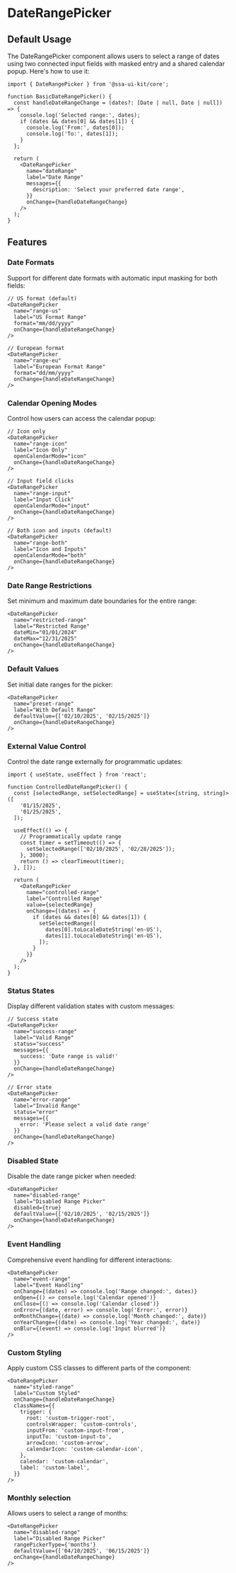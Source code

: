 
<Meta of={DateRangePickerStories} />

# DateRangePicker

## Default Usage

The DateRangePicker component allows users to select a range of dates using two connected input fields with masked entry and a shared calendar popup. Here's how to use it:

```tsx
import { DateRangePicker } from '@ssa-ui-kit/core';

function BasicDateRangePicker() {
  const handleDateRangeChange = (dates?: [Date | null, Date | null]) => {
    console.log('Selected range:', dates);
    if (dates && dates[0] && dates[1]) {
      console.log('From:', dates[0]);
      console.log('To:', dates[1]);
    }
  };

  return (
    <DateRangePicker
      name="dateRange"
      label="Date Range"
      messages={{
        description: 'Select your preferred date range',
      }}
      onChange={handleDateRangeChange}
    />
  );
}
```

## Features

### Date Formats

Support for different date formats with automatic input masking for both fields:

```tsx
// US format (default)
<DateRangePicker
  name="range-us"
  label="US Format Range"
  format="mm/dd/yyyy"
  onChange={handleDateRangeChange}
/>

// European format
<DateRangePicker
  name="range-eu"
  label="European Format Range"
  format="dd/mm/yyyy"
  onChange={handleDateRangeChange}
/>
```

### Calendar Opening Modes

Control how users can access the calendar popup:

```tsx
// Icon only
<DateRangePicker
  name="range-icon"
  label="Icon Only"
  openCalendarMode="icon"
  onChange={handleDateRangeChange}
/>

// Input field clicks
<DateRangePicker
  name="range-input"
  label="Input Click"
  openCalendarMode="input"
  onChange={handleDateRangeChange}
/>

// Both icon and inputs (default)
<DateRangePicker
  name="range-both"
  label="Icon and Inputs"
  openCalendarMode="both"
  onChange={handleDateRangeChange}
/>
```

### Date Range Restrictions

Set minimum and maximum date boundaries for the entire range:

```tsx
<DateRangePicker
  name="restricted-range"
  label="Restricted Range"
  dateMin="01/01/2024"
  dateMax="12/31/2025"
  onChange={handleDateRangeChange}
/>
```

### Default Values

Set initial date ranges for the picker:

```tsx
<DateRangePicker
  name="preset-range"
  label="With Default Range"
  defaultValue={['02/10/2025', '02/15/2025']}
  onChange={handleDateRangeChange}
/>
```

### External Value Control

Control the date range externally for programmatic updates:

```tsx
import { useState, useEffect } from 'react';

function ControlledDateRangePicker() {
  const [selectedRange, setSelectedRange] = useState<[string, string]>([
    '01/15/2025',
    '01/25/2025',
  ]);

  useEffect(() => {
    // Programmatically update range
    const timer = setTimeout(() => {
      setSelectedRange(['02/10/2025', '02/28/2025']);
    }, 3000);
    return () => clearTimeout(timer);
  }, []);

  return (
    <DateRangePicker
      name="controlled-range"
      label="Controlled Range"
      value={selectedRange}
      onChange={(dates) => {
        if (dates && dates[0] && dates[1]) {
          setSelectedRange([
            dates[0].toLocaleDateString('en-US'),
            dates[1].toLocaleDateString('en-US'),
          ]);
        }
      }}
    />
  );
}
```

### Status States

Display different validation states with custom messages:

```tsx
// Success state
<DateRangePicker
  name="success-range"
  label="Valid Range"
  status="success"
  messages={{
    success: 'Date range is valid!'
  }}
  onChange={handleDateRangeChange}
/>

// Error state
<DateRangePicker
  name="error-range"
  label="Invalid Range"
  status="error"
  messages={{
    error: 'Please select a valid date range'
  }}
  onChange={handleDateRangeChange}
/>
```

### Disabled State

Disable the date range picker when needed:

```tsx
<DateRangePicker
  name="disabled-range"
  label="Disabled Range Picker"
  disabled={true}
  defaultValue={['02/10/2025', '02/15/2025']}
  onChange={handleDateRangeChange}
/>
```

### Event Handling

Comprehensive event handling for different interactions:

```tsx
<DateRangePicker
  name="event-range"
  label="Event Handling"
  onChange={(dates) => console.log('Range changed:', dates)}
  onOpen={() => console.log('Calendar opened')}
  onClose={() => console.log('Calendar closed')}
  onError={(date, error) => console.log('Error:', error)}
  onMonthChange={(date) => console.log('Month changed:', date)}
  onYearChange={(date) => console.log('Year changed:', date)}
  onBlur={(event) => console.log('Input blurred')}
/>
```

### Custom Styling

Apply custom CSS classes to different parts of the component:

```tsx
<DateRangePicker
  name="styled-range"
  label="Custom Styled"
  onChange={handleDateRangeChange}
  classNames={{
    trigger: {
      root: 'custom-trigger-root',
      controlsWrapper: 'custom-controls',
      inputFrom: 'custom-input-from',
      inputTo: 'custom-input-to',
      arrowIcon: 'custom-arrow',
      calendarIcon: 'custom-calendar-icon',
    },
    calendar: 'custom-calendar',
    label: 'custom-label',
  }}
/>
```

### Monthly selection

Allows users to select a range of months:

```tsx
<DateRangePicker
  name="disabled-range"
  label="Disabled Range Picker"
  rangePickerType={'months'}
  defaultValue={['04/10/2025', '06/15/2025']}
  onChange={handleDateRangeChange}
/>
```

<Canvas />
<Controls />

<Stories includePrimary={false} />
